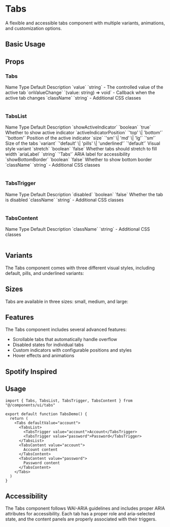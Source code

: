 # Tabs

A flexible and accessible tabs component with multiple variants, animations, and customization options.

## Basic Usage

<ComponentTabs name="tabs-basic" />

<InstallationInstructions componentName="tabs" />

## Props

### Tabs

<Table>
  <TableHeader>
    <TableRow>
      <TableHead>Name</TableHead>
      <TableHead>Type</TableHead>
      <TableHead>Default</TableHead>
      <TableHead>Description</TableHead>
    </TableRow>
  </TableHeader>
  <TableBody>
    <TableRow>
      <TableCell>`value`</TableCell>
      <TableCell>`string`</TableCell>
      <TableCell>-</TableCell>
      <TableCell>The controlled value of the active tab</TableCell>
    </TableRow>
    <TableRow>
      <TableCell>`onValueChange`</TableCell>
      <TableCell>`(value: string) => void`</TableCell>
      <TableCell>-</TableCell>
      <TableCell>Callback when the active tab changes</TableCell>
    </TableRow>
    <TableRow>
      <TableCell>`className`</TableCell>
      <TableCell>`string`</TableCell>
      <TableCell>-</TableCell>
      <TableCell>Additional CSS classes</TableCell>
    </TableRow>
  </TableBody>
</Table>

### TabsList

<Table>
  <TableHeader>
    <TableRow>
      <TableHead>Name</TableHead>
      <TableHead>Type</TableHead>
      <TableHead>Default</TableHead>
      <TableHead>Description</TableHead>
    </TableRow>
  </TableHeader>
  <TableBody>
    <TableRow>
      <TableCell>`showActiveIndicator`</TableCell>
      <TableCell>`boolean`</TableCell>
      <TableCell>`true`</TableCell>
      <TableCell>Whether to show active indicator</TableCell>
    </TableRow>
    <TableRow>
      <TableCell>`activeIndicatorPosition`</TableCell>
      <TableCell>`'top' \| 'bottom'`</TableCell>
      <TableCell>`'bottom'`</TableCell>
      <TableCell>Position of the active indicator</TableCell>
    </TableRow>
    <TableRow>
      <TableCell>`size`</TableCell>
      <TableCell>`'sm' \| 'md' \| 'lg'`</TableCell>
      <TableCell>`'sm'`</TableCell>
      <TableCell>Size of the tabs</TableCell>
    </TableRow>
    <TableRow>
      <TableCell>`variant`</TableCell>
      <TableCell>`'default' \| 'pills' \| 'underlined'`</TableCell>
      <TableCell>`'default'`</TableCell>
      <TableCell>Visual style variant</TableCell>
    </TableRow>
    <TableRow>
      <TableCell>`stretch`</TableCell>
      <TableCell>`boolean`</TableCell>
      <TableCell>`false`</TableCell>
      <TableCell>Whether tabs should stretch to fill width</TableCell>
    </TableRow>
    <TableRow>
      <TableCell>`ariaLabel`</TableCell>
      <TableCell>`string`</TableCell>
      <TableCell>`'Tabs'`</TableCell>
      <TableCell>ARIA label for accessibility</TableCell>
    </TableRow>
    <TableRow>
      <TableCell>`showBottomBorder`</TableCell>
      <TableCell>`boolean`</TableCell>
      <TableCell>`false`</TableCell>
      <TableCell>Whether to show bottom border</TableCell>
    </TableRow>
    <TableRow>
      <TableCell>`className`</TableCell>
      <TableCell>`string`</TableCell>
      <TableCell>-</TableCell>
      <TableCell>Additional CSS classes</TableCell>
    </TableRow>
  </TableBody>
</Table>

### TabsTrigger

<Table>
  <TableHeader>
    <TableRow>
      <TableHead>Name</TableHead>
      <TableHead>Type</TableHead>
      <TableHead>Default</TableHead>
      <TableHead>Description</TableHead>
    </TableRow>
  </TableHeader>
  <TableBody>
    <TableRow>
      <TableCell>`disabled`</TableCell>
      <TableCell>`boolean`</TableCell>
      <TableCell>`false`</TableCell>
      <TableCell>Whether the tab is disabled</TableCell>
    </TableRow>
    <TableRow>
      <TableCell>`className`</TableCell>
      <TableCell>`string`</TableCell>
      <TableCell>-</TableCell>
      <TableCell>Additional CSS classes</TableCell>
    </TableRow>
  </TableBody>
</Table>

### TabsContent

<Table>
  <TableHeader>
    <TableRow>
      <TableHead>Name</TableHead>
      <TableHead>Type</TableHead>
      <TableHead>Default</TableHead>
      <TableHead>Description</TableHead>
    </TableRow>
  </TableHeader>
  <TableBody>
    <TableRow>
      <TableCell>`className`</TableCell>
      <TableCell>`string`</TableCell>
      <TableCell>-</TableCell>
      <TableCell>Additional CSS classes</TableCell>
    </TableRow>
  </TableBody>
</Table>

## Variants

The Tabs component comes with three different visual styles, including default, pills, and underlined variants:

<ComponentTabs name="tabs-variants" />

## Sizes

Tabs are available in three sizes: small, medium, and large:

<ComponentTabs name="tabs-sizes" />

## Features

The Tabs component includes several advanced features:

- Scrollable tabs that automatically handle overflow
- Disabled states for individual tabs
- Custom indicators with configurable positions and styles
- Hover effects and animations

<ComponentTabs name="tabs-features" />

## Spotify Inspired

<ComponentTabs name="tabs-spotify" />

## Usage

```tsx
import { Tabs, TabsList, TabsTrigger, TabsContent } from "@/components/ui/tabs"

export default function TabsDemo() {
  return (
    <Tabs defaultValue="account">
      <TabsList>
        <TabsTrigger value="account">Account</TabsTrigger>
        <TabsTrigger value="password">Password</TabsTrigger>
      </TabsList>
      <TabsContent value="account">
        Account content
      </TabsContent>
      <TabsContent value="password">
        Password content
      </TabsContent>
    </Tabs>
  )
}
```

## Accessibility

The Tabs component follows WAI-ARIA guidelines and includes proper ARIA attributes for accessibility. Each tab has a proper role and aria-selected state, and the content panels are properly associated with their triggers. 